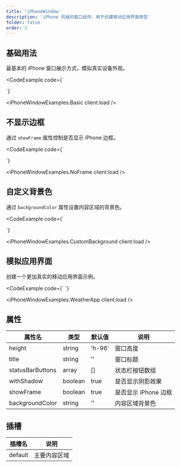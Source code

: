 ```yaml
---
title: 'iPhoneWindow'
description: 'iPhone 风格的窗口组件，用于创建移动应用界面原型'
folder: false
order: 3
---
```



## 基础用法

最基本的 iPhone 窗口展示方式，模拟真实设备外观。

<CodeExample
  code={`<template>
  <iPhoneWindow>
    <div class="p-4 text-center">
      <h2 class="text-xl font-bold mb-2">我的应用</h2>
      <p>这是一个 iPhone 风格的应用界面</p>
    </div>
  </iPhoneWindow>
</template>

<script setup>
</script>`}
>
  <iPhoneWindowExamples.Basic client:load />
</CodeExample>

## 不显示边框

通过 `showFrame` 属性控制是否显示 iPhone 边框。

<CodeExample
  code={`<template>
  <iPhoneWindow :showFrame="false">
    <div class="p-4 text-center">
      <h2 class="text-xl font-bold mb-2">纯界面模式</h2>
      <p>不显示 iPhone 边框，只展示内容</p>
    </div>
  </iPhoneWindow>
</template>

<script setup>
</script>`}
>
  <iPhoneWindowExamples.NoFrame client:load />
</CodeExample>

## 自定义背景色

通过 `backgroundColor` 属性设置内容区域的背景色。

<CodeExample
  code={`<template>
  <iPhoneWindow backgroundColor="bg-blue-50">
    <div class="p-4 text-center">
      <h2 class="text-xl font-bold mb-2 text-blue-800">蓝色主题</h2>
      <p class="text-blue-600">自定义背景色的应用界面</p>
    </div>
  </iPhoneWindow>
</template>

<script setup>
</script>`}
>
  <iPhoneWindowExamples.CustomBackground client:load />
</CodeExample>

## 模拟应用界面

创建一个更加真实的移动应用界面示例。

<CodeExample
  code={`<template>
  <iPhoneWindow>
    <div class="flex flex-col h-full">
      <!-- 应用标题栏 -->
      <div class="bg-primary text-white px-4 py-3 flex items-center justify-between">
        <h2 class="font-medium">天气预报</h2>
        <button class="btn btn-ghost btn-sm p-1">
          <svg xmlns="http://www.w3.org/2000/svg" class="h-5 w-5" viewBox="0 0 20 20" fill="currentColor">
            <path fill-rule="evenodd" d="M3 5a1 1 0 011-1h12a1 1 0 110 2H4a1 1 0 01-1-1zm0 5a1 1 0 011-1h12a1 1 0 110 2H4a1 1 0 01-1-1zm0 5a1 1 0 011-1h12a1 1 0 110 2H4a1 1 0 01-1-1z" clip-rule="evenodd" />
          </svg>
        </button>
      </div>
      
      <!-- 主要内容 -->
      <div class="flex-1 p-4 bg-gradient-to-b from-blue-400 to-blue-600">
        <div class="text-center text-white">
          <div class="text-5xl font-light mb-2">23°</div>
          <div class="text-xl mb-4">晴朗</div>
          <div class="text-sm opacity-90">上海市，今天</div>
        </div>
        
        <div class="mt-8 bg-white/20 backdrop-blur-sm rounded-xl p-4">
          <div class="grid grid-cols-3 gap-4 text-center text-white">
            <div>
              <div class="text-sm opacity-80">湿度</div>
              <div class="font-medium">68%</div>
            </div>
            <div>
              <div class="text-sm opacity-80">风速</div>
              <div class="font-medium">8 km/h</div>
            </div>
            <div>
              <div class="text-sm opacity-80">能见度</div>
              <div class="font-medium">10 km</div>
            </div>
          </div>
        </div>
      </div>
      
      <!-- 底部导航 -->
      <div class="bg-white border-t border-gray-200 flex justify-around py-2">
        <button class="p-2 text-primary">
          <svg xmlns="http://www.w3.org/2000/svg" class="h-6 w-6" fill="none" viewBox="0 0 24 24" stroke="currentColor">
            <path stroke-linecap="round" stroke-linejoin="round" stroke-width="2" d="M3 12l2-2m0 0l7-7 7 7M5 10v10a1 1 0 001 1h3m10-11l2 2m-2-2v10a1 1 0 01-1 1h-3m-6 0a1 1 0 001-1v-4a1 1 0 011-1h2a1 1 0 011 1v4a1 1 0 001 1m-6 0h6" />
          </svg>
        </button>
        <button class="p-2">
          <svg xmlns="http://www.w3.org/2000/svg" class="h-6 w-6" fill="none" viewBox="0 0 24 24" stroke="currentColor">
            <path stroke-linecap="round" stroke-linejoin="round" stroke-width="2" d="M13 16h-1v-4h-1m1-4h.01M21 12a9 9 0 11-18 0 9 9 0 0118 0z" />
          </svg>
        </button>
        <button class="p-2">
          <svg xmlns="http://www.w3.org/2000/svg" class="h-6 w-6" fill="none" viewBox="0 0 24 24" stroke="currentColor">
            <path stroke-linecap="round" stroke-linejoin="round" stroke-width="2" d="M10.325 4.317c.426-1.756 2.924-1.756 3.35 0a1.724 1.724 0 002.573 1.066c1.543-.94 3.31.826 2.37 2.37a1.724 1.724 0 001.065 2.572c1.756.426 1.756 2.924 0 3.35a1.724 1.724 0 00-1.066 2.573c.94 1.543-.826 3.31-2.37 2.37a1.724 1.724 0 00-2.572 1.065c-.426 1.756-2.924 1.756-3.35 0a1.724 1.724 0 00-2.573-1.066c-1.543.94-3.31-.826-2.37-2.37a1.724 1.724 0 00-1.065-2.572c-1.756-.426-1.756-2.924 0-3.35a1.724 1.724 0 001.066-2.573c-.94-1.543.826-3.31 2.37-2.37.996.608 2.296.07 2.572-1.065z" />
            <path stroke-linecap="round" stroke-linejoin="round" stroke-width="2" d="M15 12a3 3 0 11-6 0 3 3 0 016 0z" />
          </svg>
        </button>
      </div>
    </div>
  </iPhoneWindow>
</template>

<script setup>
</script>`}
>
  <iPhoneWindowExamples.WeatherApp client:load />
</CodeExample>

## 属性

| 属性名 | 类型 | 默认值 | 说明 |
| --- | --- | --- | --- |
| height | string | 'h-96' | 窗口高度 |
| title | string | '' | 窗口标题 |
| statusBarButtons | array | [] | 状态栏按钮数组 |
| withShadow | boolean | true | 是否显示阴影效果 |
| showFrame | boolean | true | 是否显示 iPhone 边框 |
| backgroundColor | string | '' | 内容区域背景色 |

## 插槽

| 插槽名 | 说明 |
| --- | --- |
| default | 主要内容区域 |
